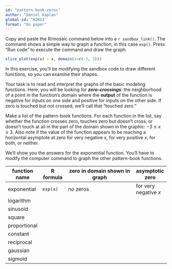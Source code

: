 ```yaml
---
id: "pattern-book-zeros"
author: "Daniel Kaplan"
global-id: "H2KG3"
format: "On paper"
---
```


::: {.scaffolding}
Copy and paste the R/mosaic command below into a `r sandbox_link()`. The command shows a simple way to graph a function, in this case `exp()`. Press "Run code" to execute the command and draw the graph.
```r
slice_plot(exp(x) ~ x, domain(x=c(-3, 3)))
```

In this exercise, you'll be modifying the sandbox code to draw different functions, so you can examine their shapes.

:::

Your task is to read and interpret the graphs of the basic modeling functions. Here, you will be looking for ***zero-crossings***: the neighborhood of a point in the function's domain where the **output** of the function is negative for inputs on one side and positive for inputs on the other side. If zero is touched but not crossed, we'll call that "touched zero."

Make a list of the pattern-book functions. For each function in the list, say whether the function crosses zero, touches zero but doesn't cross, or doesn't touch at all in the part of the domain shown in the graphic: $-3 \leq x \leq 3$. Also note if the value of the function appears to be reaching a horizontal asymptote at zero for very negative $x$, for very positive $x$, for both, or neither.

We'll show you the answers for the exponential function. You'll have to modify the computer command to graph the other pattern-book functions.

function name | R formula  | zero in domain shown in graph | asymptotic zero
--------------|------------|-------------------------------|--------------
exponential   | `exp(x)`   | no zeros                      | for very negative $x$
logarithm     |
sinusoid      |
square        |
proportional  |
constant      |
reciprocal    |
gaussian      |
sigmoid       |


